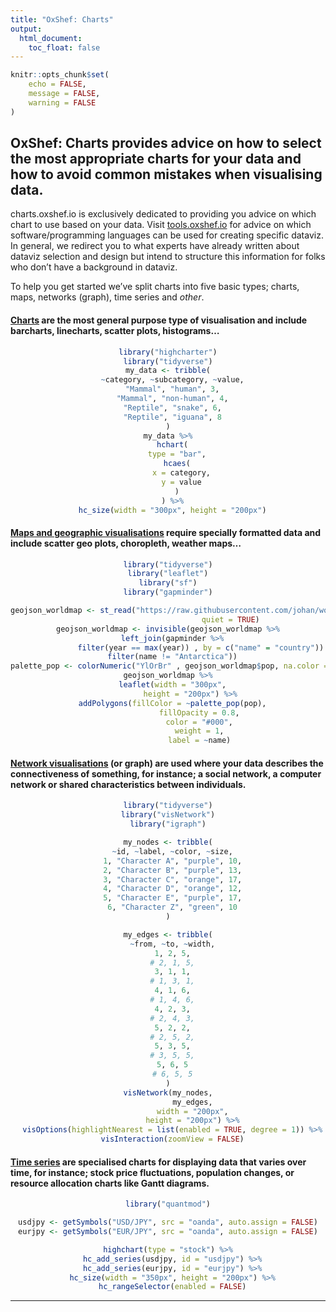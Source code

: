 ```yaml
---
title: "OxShef: Charts"
output:
  html_document:
    toc_float: false
---
```


```r
knitr::opts_chunk$set(
	echo = FALSE,
	message = FALSE,
	warning = FALSE
)
```

<!-- ```{js} -->
<!-- $("#rStudioHeader").removeClass("alwaysShrunk"); -->
<!-- $("#pageContent").removeClass("standardPadding"); -->
<!-- ``` -->


<h2>**OxShef: Charts** provides advice on how to select the most appropriate charts for your data and how to avoid common mistakes when visualising data.</h2>

charts.oxshef.io is exclusively dedicated to providing you advice on which chart to use based on your data. Visit [tools.oxshef.io](http://oxshef.io) for advice on which software/programming languages can be used for creating specific dataviz. In general, we redirect you to what experts have already written about dataviz selection and design but intend to structure this information for folks who don't have a background in dataviz.

To help you get started we've split charts into five basic types; charts, maps, networks (graph), time series and *other*.

<div class="row align-items-center">

<div class="col-sm-6 align-self-center">

<h4>[Charts](charts.html) are the most general purpose type of visualisation and include barcharts, linecharts, scatter plots, histograms...</h4>

<center>
```r
library("highcharter")
library("tidyverse")
my_data <- tribble(
  ~category, ~subcategory, ~value,
  "Mammal", "human", 3,
  "Mammal", "non-human", 4,
  "Reptile", "snake", 6,
  "Reptile", "iguana", 8
)
my_data %>%
  hchart(
    type = "bar",
    hcaes(
      x = category,
      y = value
    )
  ) %>%
  hc_size(width = "300px", height = "200px")
```
</center>

</div>

<div class="col-sm-6 align-self-center">

<h4>[Maps and geographic visualisations](geoviz_maps.html) require specially formatted data and include scatter geo plots, choropleth, weather maps...</h4>
<center>
```r
library("tidyverse")
library("leaflet")
library("sf")
library("gapminder")

geojson_worldmap <- st_read("https://raw.githubusercontent.com/johan/world.geo.json/master/countries.geo.json",
                            quiet = TRUE)
geojson_worldmap <- invisible(geojson_worldmap %>%
  left_join(gapminder %>%
               filter(year == max(year)) , by = c("name" = "country")) %>%
  filter(name != "Antarctica"))
palette_pop <- colorNumeric("YlOrBr" , geojson_worldmap$pop, na.color = "#c0c1c4")
geojson_worldmap %>%
  leaflet(width = "300px",
          height = "200px") %>%
  addPolygons(fillColor = ~palette_pop(pop),
              fillOpacity = 0.8,
              color = "#000",
              weight = 1,
              label = ~name)
```
</center>
</div>

</div>

<div class="row align-items-center">

<div class="col-sm-6 align-self-center">

<h4>[Network visualisations](networks.html) (or graph) are used where your data describes the connectiveness of something, for instance; a social network, a computer network or shared characteristics between individuals.</h4>

<center>
```r
library("tidyverse")
library("visNetwork")
library("igraph")

my_nodes <- tribble(
  ~id, ~label, ~color, ~size,
  1, "Character A", "purple", 10,
  2, "Character B", "purple", 13,
  3, "Character C", "orange", 17,
  4, "Character D", "orange", 12,
  5, "Character E", "purple", 17,
  6, "Character Z", "green", 10
)

my_edges <- tribble(
  ~from, ~to, ~width,
  1, 2, 5,
  # 2, 1, 5,
  3, 1, 1,
  # 1, 3, 1,
  4, 1, 6,
  # 1, 4, 6,
  4, 2, 3,
  # 2, 4, 3,
  5, 2, 2,
  # 2, 5, 2,
  5, 3, 5,
  # 3, 5, 5,
  5, 6, 5
  # 6, 5, 5
)
visNetwork(my_nodes,
           my_edges,
           width = "200px",
           height = "200px") %>%
  visOptions(highlightNearest = list(enabled = TRUE, degree = 1)) %>%
  visInteraction(zoomView = FALSE)
```
</center>
</div>

<div class="col-sm-6 align-self-center">

<h4>[Time series](timeseries.html) are specialised charts for displaying data that varies over time, for instance; stock price fluctuations, population changes, or resource allocation charts like Gantt diagrams.</h4>

<center>

```r
library("quantmod")

usdjpy <- getSymbols("USD/JPY", src = "oanda", auto.assign = FALSE)
eurjpy <- getSymbols("EUR/JPY", src = "oanda", auto.assign = FALSE)

highchart(type = "stock") %>%
  hc_add_series(usdjpy, id = "usdjpy") %>%
  hc_add_series(eurjpy, id = "eurjpy") %>%
  hc_size(width = "350px", height = "200px") %>%
  hc_rangeSelector(enabled = FALSE)
```

</center>
</div>

</div>

<hr>
